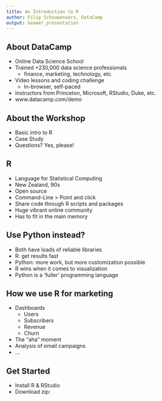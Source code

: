 ```yaml
---
title: An Introduction to R
author: Filip Schouwenaars, DataCamp
output: beamer_presentation
---
```


## About DataCamp

- Online Data Science School
- Trained +230,000 data science professionals
    + finance, marketing, technology, etc.
- Video lessons and coding challenge
    + In-browser, self-paced
- Instructors from Princeton, Microsoft, RStudio, Duke, etc.
- www.datacamp.com/demo

## About the Workshop

- Basic intro to R
- Case Study
- Questions? Yes, please!

## R

- Language for Statistical Computing
- New Zealand, 90s
- Open source
- Command-Line > Point and click
- Share code through R scripts and packages
- Huge vibrant online community
- Has to fit in the main memory

## Use Python instead?

- Both have loads of reliable libraries
- R: get results fast
- Python: more work, but more customization possible
- R wins when it comes to visualization
- Python is a 'fuller' programming language

## How we use R for marketing

- Dashboards
    + Users
    + Subscribers
    + Revenue
    + Churn
- The "aha" moment
- Analysis of email campaigns
- ...

## Get Started

- Install R & RStudio
- Download zip: 

